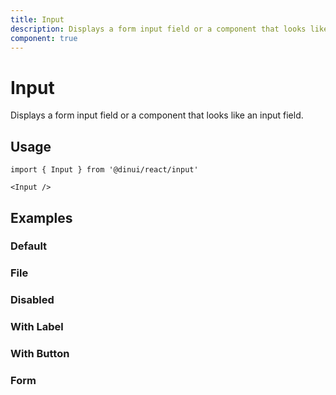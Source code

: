 ```yaml
---
title: Input
description: Displays a form input field or a component that looks like an input field.
component: true
---
```


# Input

Displays a form input field or a component that looks like an input field.


<Example path="ui/input-demo" className="[&_input]:max-w-xs" />

## Usage

```tsx
import { Input } from '@dinui/react/input'
```

```tsx
<Input />
```

## Examples

### Default

<Example path="ui/input-demo" className="[&_input]:max-w-xs" />

### File

<Example path="ui/input-file" className="[&_input]:max-w-xs" />

### Disabled

<Example path="ui/input-disabled" className="[&_input]:max-w-xs" />

### With Label

<Example path="ui/input-with-label" className="[&_input]:max-w-xs" />

### With Button

<Example path="ui/input-with-button" className="[&_input]:max-w-xs" />

### Form

<Example path="ui/input-form" />
